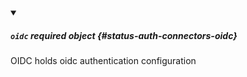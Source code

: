 


<details className="config-field" data-expandable="true" open>
<summary>

##### `oidc` <span className="config-field-required" data-required="false">required</span> <span className="config-field-type">object</span> <span className="config-field-default"></span> <span className="config-field-enum"></span> {#status-auth-connectors-oidc}

OIDC holds oidc authentication configuration

</summary>

<PartialOidcreference />


</details>
